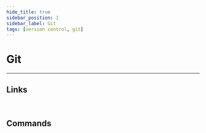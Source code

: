 ```yaml
---
hide_title: true
sidebar_position: 1
sidebar_label: Git
tags: [version control, git]
---
```


<CardHeading>

  # Git
</CardHeading>

---

<CardChapter>

  ## Links

  <Card
    title='Git'
    description='Homepage'
    to='https://git-scm.com/'/>
  <Card
    title='Git'
    description='Documentation'
    to='https://git-scm.com/doc'/>
</CardChapter>
<br/>


<CardChapter>

  ## Commands

  <TableGitCommands />
</CardChapter>
<br/>



